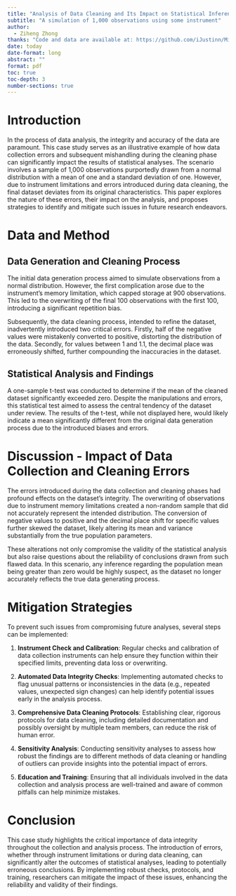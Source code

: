 ```yaml
---
title: "Analysis of Data Cleaning and Its Impact on Statistical Inference"
subtitle: "A simulation of 1,000 observations using some instrument"
author: 
  - Ziheng Zhong
thanks: "Code and data are available at: https://github.com/iJustinn/Mini_Essay_7"
date: today
date-format: long
abstract: ""
format: pdf
toc: true
toc-depth: 3
number-sections: true
---
```


# Introduction

In the process of data analysis, the integrity and accuracy of the data are paramount. This case study serves as an illustrative example of how data collection errors and subsequent mishandling during the cleaning phase can significantly impact the results of statistical analyses. The scenario involves a sample of 1,000 observations purportedly drawn from a normal distribution with a mean of one and a standard deviation of one. However, due to instrument limitations and errors introduced during data cleaning, the final dataset deviates from its original characteristics. This paper explores the nature of these errors, their impact on the analysis, and proposes strategies to identify and mitigate such issues in future research endeavors.

# Data and Method

## Data Generation and Cleaning Process

The initial data generation process aimed to simulate observations from a normal distribution. However, the first complication arose due to the instrument's memory limitation, which capped storage at 900 observations. This led to the overwriting of the final 100 observations with the first 100, introducing a significant repetition bias.

Subsequently, the data cleaning process, intended to refine the dataset, inadvertently introduced two critical errors. Firstly, half of the negative values were mistakenly converted to positive, distorting the distribution of the data. Secondly, for values between 1 and 1.1, the decimal place was erroneously shifted, further compounding the inaccuracies in the dataset.

## Statistical Analysis and Findings

A one-sample t-test was conducted to determine if the mean of the cleaned dataset significantly exceeded zero. Despite the manipulations and errors, this statistical test aimed to assess the central tendency of the dataset under review. The results of the t-test, while not displayed here, would likely indicate a mean significantly different from the original data generation process due to the introduced biases and errors.

# Discussion - Impact of Data Collection and Cleaning Errors

The errors introduced during the data collection and cleaning phases had profound effects on the dataset's integrity. The overwriting of observations due to instrument memory limitations created a non-random sample that did not accurately represent the intended distribution. The conversion of negative values to positive and the decimal place shift for specific values further skewed the dataset, likely altering its mean and variance substantially from the true population parameters.

These alterations not only compromise the validity of the statistical analysis but also raise questions about the reliability of conclusions drawn from such flawed data. In this scenario, any inference regarding the population mean being greater than zero would be highly suspect, as the dataset no longer accurately reflects the true data generating process.

# Mitigation Strategies

To prevent such issues from compromising future analyses, several steps can be implemented:

1.  **Instrument Check and Calibration**: Regular checks and calibration of data collection instruments can help ensure they function within their specified limits, preventing data loss or overwriting.

2.  **Automated Data Integrity Checks**: Implementing automated checks to flag unusual patterns or inconsistencies in the data (e.g., repeated values, unexpected sign changes) can help identify potential issues early in the analysis process.

3.  **Comprehensive Data Cleaning Protocols**: Establishing clear, rigorous protocols for data cleaning, including detailed documentation and possibly oversight by multiple team members, can reduce the risk of human error.

4.  **Sensitivity Analysis**: Conducting sensitivity analyses to assess how robust the findings are to different methods of data cleaning or handling of outliers can provide insights into the potential impact of errors.

5.  **Education and Training**: Ensuring that all individuals involved in the data collection and analysis process are well-trained and aware of common pitfalls can help minimize mistakes.

# Conclusion

This case study highlights the critical importance of data integrity throughout the collection and analysis process. The introduction of errors, whether through instrument limitations or during data cleaning, can significantly alter the outcomes of statistical analyses, leading to potentially erroneous conclusions. By implementing robust checks, protocols, and training, researchers can mitigate the impact of these issues, enhancing the reliability and validity of their findings.